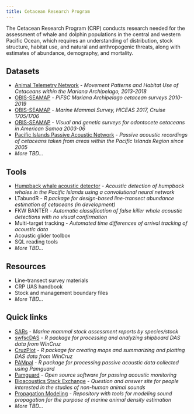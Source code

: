 ```yaml
---
title: Cetacean Research Program
---
```


The Cetacean Research Program (CRP) conducts research needed for the assessment of whale and dolphin populations in the central and western Pacific Ocean, which requires an understanding of distribution, stock structure, habitat use, and natural and anthropogenic threats, along with estimates of abundance, demography, and mortality.

## Datasets

-   [Animal Telemetry Network](https://portal.atn.ioos.us/#metadata/5689c621-6d38-4738-b38d-4e160679367d/project) - *Movement Patterns and Habitat Use of Cetaceans within the Mariana Archipelago, 2013-2018*
-   [OBIS-SEAMAP](https://seamap.env.duke.edu/dataset/2071) - *PIFSC Mariana Archipelago cetacean surveys 2010-2019*
-   [OBIS-SEAMAP](https://seamap.env.duke.edu/dataset/2180) - *Marine Mammal Survey, HICEAS 2017, Cruise 1705/1706*
-   [OBIS-SEAMAP](https://seamap.env.duke.edu/dataset/466) - *Visual and genetic surveys for odontocete cetaceans in American Samoa 2003-06*
-   [Pacific Islands Passive Acoustic Network](https://data.noaa.gov/metaview/page?xml=NOAA/NESDIS/NGDC/MGG/passive_acoustic//iso/xml/PIFSC_HARP_10kHzDecimated.xml&view=getDataView) - *Passive acoustic recordings of cetaceans taken from areas within the Pacific Islands Region since 2005*
-   *More TBD...*

## Tools

-   [Humpback whale acoustic detector](https://tfhub.dev/google/humpback_whale/1) - *Acoustic detection of humpback whales in the Pacific Islands using a convolutional neural network*
-   LTabundR - *R package for design-based line-transect abundance estimation of cetaceans (in development)*
-   FKW BANTER - *Automatic classification of false killer whale acoustic detections with no visual confirmation*
-   Multi-target tracking - *Automated time differences of arrival tracking of acoustic data*
-   Acoustic glider toolbox
-   SQL reading tools
-   *More TBD...*

## Resources

-   Line-transect survey materials
-   CRP UAS handbook
-   Stock and management boundary files
-   *More TBD...*

## Quick links

-   [SARs](https://www.fisheries.noaa.gov/national/marine-mammal-protection/marine-mammal-stock-assessment-reports-species-stock) - *Marine mammal stock assessment reports by species/stock*
-   [swfscDAS](https://smwoodman.github.io/swfscDAS/) - *R package for processing and analyzing shipboard DAS data from WinCruz*
-   [CruzPlot](https://smwoodman.github.io/CruzPlot/) - *R package for creating maps and summarizing and plotting DAS data from WinCruz*
-   [PAMpal](https://taikisan21.github.io/PAMpal/) - *R package for processing passive acoustic data collected using Pamguard*
-   [Pamguard](https://www.pamguard.org/) - *Open source software for passing acoustic monitoring*
-   [Bioacoustics Stack Exchange](https://bioacoustics.stackexchange.com/) - *Question and answer site for people interested in the studies of non-human animal sounds*
-   [Propagation Modeling](https://github.com/nposdalj/PropagationModeling) - *Repository with tools for modeling sound propagation for the purpose of marine animal density estimation*
-   *More TBD...*
